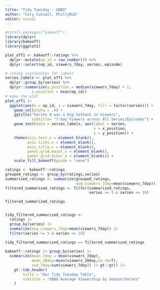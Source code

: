 ```yaml
---
title: "Tidy Tuesday - GBBO"
author: "Cory Cutsail, PhillyRUG"
editor: visual
---
```


```r
#nstall.packages("bakeoff")
library(dplyr)
library(bakeoff)
library(ggplot2)

```

```r
plot_off1 <- bakeoff::ratings %>% 
  dplyr::mutate(ep_id = row_number()) %>%
  dplyr::select(ep_id, viewers_7day, series, episode)

# create coordinates for labels
series_labels <- plot_off1 %>% 
  dplyr::group_by(series) %>% 
  dplyr::summarize(y_position = median(viewers_7day) + 1,
            x_position = mean(ep_id))
# make the plot
plot_off1 |> 
  ggplot(aes(x = ep_id, y = viewers_7day, fill = factor(series))) +
    geom_col(alpha = .9) +
    ggtitle("Series 8 was a Big Setback in Viewers",
            subtitle= "7-Day Viewers across All Series/Episodes") +
    geom_text(data = series_labels, aes(label = series,
                                        x = x_position, 
                                        y = y_position)) +
    theme(axis.text.x = element_blank(),
          axis.ticks.x = element_blank(),
          axis.title.x = element_blank(),
          panel.grid.major.x = element_blank(),
          panel.grid.minor.x = element_blank()) + 
    scale_fill_bakeoff(guide = "none")
```

```r
ratings <- bakeoff::ratings
grouped_ratings <- group_by(ratings,series)
summarized_ratings <- summarize(grouped_ratings, 
                                avg_viewers_7day=mean(viewers_7day))
filtered_summarized_ratings <- filter(summarized_ratings,
                                      series >= 5 & series <= 10)

filtered_summarized_ratings


tidy_filtered_summarized_ratings <- 
  ratings |>  
  group_by(series) |> 
  summarize(avg_viewers_7day=mean(viewers_7day)) |> 
  filter(series >= 5 & series <= 10)
  
tidy_filtered_summarized_ratings == filtered_summarized_ratings
```

```r
bakeoff::ratings |> group_by(series) |> 
  summarize(mean_7day = mean(viewers_7day),
            mean_28day=mean(viewers_28day,na.rm=T),
            sum_7day=sum(viewers_7day)) |> gt::gt() |> 
    gt::tab_header(
        title = "Our Tidy Tuesday Table",
        subtitle = "GBBO Average Viewership by Season/Series"
    )
```
